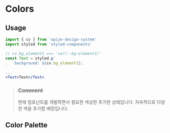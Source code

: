 
<Meta title="Opize Design System/Colors" />

# Colors

## Usage
```jsx
import { cv } from 'opize-design-system'
import styled from 'styled-components'

// cv.bg_element1 === 'var(--bg-element1)'
const Text = styled.p`
    background: ${cv.bg_element1};
`
...
<Text>Text</Text>
```
> ### Comment
> 현재 컴포넌트를 개발하면서 필요한 색상한 추가한 상태입니다. 지속적으로 다양한 색을 추가할 예정입니다.

## Color Palette
<Colors />